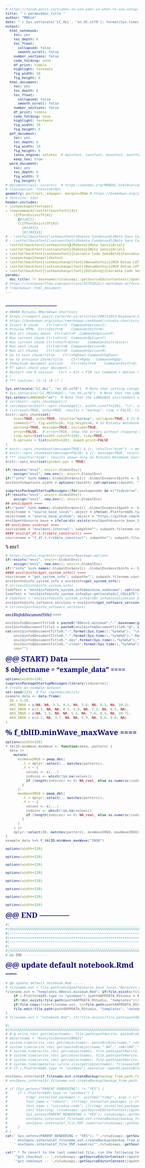 ```yaml
---
# https://forum.posit.co/t/when-to-use-yaml-vs-when-to-use-setup-code-chunk/56169/
title: "`r params$doc_title`"
author: "MHKim"
date: "`r Sys.setlocale('LC_ALL', 'en_US.utf8'); format(Sys.time(), '%B %d, %Y')`"
output:
  html_notebook:  
    toc: yes
    toc_depth: 6
    toc_float:
      collapsed: false
      smooth_scroll: false
    number_sections: false
    code_folding: none
    df_print: tibble
    highlight: textmate
    fig_width: 10
    fig_height: 6
  html_document:
    toc: yes
    toc_depth: 6
    toc_float:
      collapsed: false
      smooth_scroll: false
    number_sections: false
    df_print: tibble
    code_folding: none
    highlight: textmate
    fig_width: 10
    fig_height: 6
  pdf_document: 
    toc: yes
    toc_depth: 6
    fig_width: 10
    fig_height: 6
    latex_engine: xelatex  # mainfont, sansfont, monofont, mathfont works only with xelatex and lualatex, but not pdflatex
    keep_tex: true
  word_document:
    toc: yes
    toc_depth: 6
    fig_width: 9
    fig_height: 6
# documentclass: scrartcl  # https://pandoc.org/MANUAL.html#variables-for-latex
# classoption: fontsize=9pt 
geometry: portrait, a3paper, margin=20mm # https://bookdown.org/yihui/rmarkdown/pdf-document.html#latex-options
# fontsize: 12pt
header-includes: 
- \usepackage{fontspec}
- \newcommand{\setfallbackfont}[4]{
    \IfFontExistsTF{#2}
      {#1{#2}}
      {\IfFontExistsTF{#3}
        {#1{#3}}
        {#1{#4}}}}
# - \setfallbackfont{\setmainfont}{Roboto Condensed}{Noto Sans Condensed}{Arial Narrow}
# - \setfallbackfont{\setsansfont}{Roboto Condensed}{Noto Sans Condensed}{Arial Narrow}
- \setfallbackfont{\setmainfont}{Roboto}{Noto Sans}{Arial}
- \setfallbackfont{\setsansfont}{Roboto}{Noto Sans}{Arial}
- \setfallbackfont{\setmonofont}{Cascadia Code SemiBold}{Cascadia Code}{Fira Code}
- \usepackage[hangul]{kotex}
- \setfallbackfont{\setmainhangulfont}{NanumGothic}{HCR Dotum LVT}{Malgun Gothic}
- \setfallbackfont{\setsanshangulfont}{NanumGothic}{HCR Dotum LVT}{Malgun Gothic}
- \setfallbackfont{\setmonohangulfont}{D2Coding}{Cascadia Code SemiBold}{Fira Code}
params:
  doc_title: !r basename(rstudioapi::getSourceEditorContext()$path)
# https://stackoverflow.com/questions/55751815/r-markdown-difference-between-parameters-and-variables
# ?rmarkdown::html_document
---
```

<!-- https://stackoverflow.com/questions/28480625/r-knitr-markown-setting-html-page-width -->
<style type="text/css">
.main-content, .toc {max-width: 785px; margin: 0 auto; font-size: 1rem;} /* A4: 21cm x 29.7cm = 8.27in x 11.69in; 8.27in x 96px/in ≈ 793px */
html { font-size: 12px; }
body { font-size: 12px; font-family: 'Roboto Condensed', 'Noto Sans Condensed', 'Open Sans Condensed', 'Source Sans 3', 'Arial Narrow', Helvetica, sans-serif; }
h1.title { font-size: 28px; font-family: 'Roboto Serif', 'Noto Serif', 'Source Serif 4', serif; line-height: 1.1; margin-top: 14px; margin-bottom: 0; color: Navy; }
h1 { font-size: 24px; font-family: 'Roboto Serif', 'Noto Serif', 'Source Serif 4', serif; line-height: 1.1; margin-top: 12px; margin-bottom: 0; color: Navy; }
h2 { font-size: 21px; font-family: 'Roboto Serif', 'Noto Serif', 'Source Serif 4', serif; line-height: 1.1; margin-top: 11px; margin-bottom: 0; color: Navy; }
h3 { font-size: 18px; font-family: 'Roboto Serif', 'Noto Serif', 'Source Serif 4', serif; line-height: 1.1; margin-top: 9px; margin-bottom: 0; color: Navy; }
h4 { font-size: 16px; font-family: 'Roboto Serif', 'Noto Serif', 'Source Serif 4', serif; line-height: 1.1; margin-top: 8px; margin-bottom: 0; color: Navy; }
h5 { font-size: 14px; font-family: 'Roboto Serif', 'Noto Serif', 'Source Serif 4', serif; line-height: 1.1; margin-top: 7px; margin-bottom: 0; color: Navy; }
h6 { font-size: 12px; font-family: 'Roboto Serif', 'Noto Serif', 'Source Serif 4', serif; line-height: 1.1; margin-top: 6px; margin-bottom: 0; color: Navy; }
table, td, th, figure, figcaption { font-size: 10px; font-family: 'Roboto Condensed', 'Noto Sans Condensed', 'Open Sans Condensed', 'Source Sans 3', 'Arial Narrow', Helvetica, sans-serif; line-height: 1.1; margin-top: 5px; margin-bottom: 0; }
code { font-size: 11px; font-family: 'Cascadia Code SemiBold', 'Cascadia Code', 'Fira Code', Consolas, 'Source Code Pro', monospace; line-height: 1.1; margin-top: 6px; margin-bottom: 0; color: DimGray; background-color: Snow; }
pre { font-size: 11px; font-family: 'Cascadia Code SemiBold', 'Cascadia Code', 'Fira Code', Consolas, 'Source Code Pro', monospace; line-height: 1.1; margin-top: 6px; margin-bottom: 0; color: DimGray; background-color: Snow; }
</style>

<!-- font-size: 0.9em; /* 90% of inherited font size */ -->

<!-- Body text (body): The default font size is typically 16 pixels. -->
<!-- Paragraphs (p): Inherit the body's font size, so also typically 16 pixels. -->
<!-- List items (li): Inherit the body's font size, generally 16 pixels. -->
<!-- Headings (h1 to h6): The default sizes decrease with each level. For example: -->
<!-- h1: Typically around 32 pixels. -->
<!-- h2: Often around 24 pixels. -->
<!-- h3: Commonly around 18.72 pixels. -->
<!-- h4: Usually about 16 pixels. -->
<!-- h5: Generally around 13.28 pixels. -->
<!-- h6: Often about 10.72 pixels. -->
<!-- Blockquotes (blockquote): Usually inherit the body's font size, around 16 pixels. -->
<!-- Tables (table), table cells (td, th): Typically inherit the body's font size, so around 16 pixels. -->
<!-- Figures (figure) and figure captions (figcaption): Generally inherit the body's font size, so about 16 pixels. -->
<!-- 1: Approximately 8 pixels. -->
<!-- 2: Approximately 10 pixels. -->
<!-- 3: Approximately 12 pixels (this was often considered the default size). -->
<!-- 4: Approximately 14 pixels. -->
<!-- 5: Approximately 18 pixels. -->
<!-- 6: Approximately 24 pixels. -->
# _______________
```r
# ##### Rstudio RMarkDown Shortcuts
# https://support.posit.co/hc/en-us/articles/200711853-Keyboard-Shortcuts-in-the-RStudio-IDE  
# https://bookdown.org/yihui/rmarkdown-cookbook/rstudio-shortcuts.html  
# Insert R chunk	Ctrl+Alt+I	Command+Option+I\
# Preview HTML	Ctrl+Shift+K	Command+Shift+K\
# Run all chunks above	Ctrl+Alt+P	Command+Option+P\
# Run current chunk	Ctrl+Alt+C	Command+Option+C\
# Run current chunk	Ctrl+Shift+Enter	Command+Shift+Enter\
# Run next chunk	Ctrl+Alt+N	Command+Option+N\
# Run all chunks	Ctrl+Alt+R	Command+Option+R\
# Go to next chunk/title	Ctrl+PgDown	Command+PgDown\
# Go to previous chunk/title	Ctrl+PgUp	Command+PgUp\
# Show/hide document outline	Ctrl+Shift+O	Command+Shift+O\
# F7 spell-check your document.\
# Restart the R session   Ctrl + Alt + F10 (or Command + Option + F10 on macOS).\
# \
# *** Caution: \% \$ \# \* \
```


```r
Sys.setlocale("LC_ALL", "en_US.utf8")  # Note that setting category "LC_ALL" sets only categories "LC_COLLATE", "LC_CTYPE", "LC_MONETARY" and "LC_TIME".
# Sys.setlocale("LC_MESSAGES", "en_US.utf8")  # Note that the LANGUAGE environment variable has precedence over "LC_MESSAGES" in selecting the language for message translation on most R platforms.  # LC_MESSAGES does not exist in Windows
Sys.setenv(LANGUAGE="en")  # Note that the LANGUAGE environment variable has precedence over "LC_MESSAGES" in selecting the language for message translation on most R platforms.
# str(knitr::opts_chunk$get())
# cat(deparse(knitr::opts_chunk$get(), width.cutoff=120), "\n", sep="")
# list(eval=TRUE, echo=TRUE, results = "markup", tidy = FALSE, tidy.opts = NULL, collapse = FALSE, prompt = FALSE, comment = "##",     highlight = TRUE, size = "normalsize", background = "#F7F7F7", strip.white = structure(TRUE, class = "AsIs"), cache = FALSE,     cache.path = "cache/", cache.vars = NULL, cache.lazy = TRUE, dependson = NULL, autodep = FALSE, cache.rebuild = FALSE,     fig.keep = "high", fig.show = "asis", fig.align = "default", fig.path = "figure/", dev = NULL, dev.args = NULL, dpi = 72,     fig.ext = NULL, fig.width=7, fig.height=7, fig.env = "figure", fig.cap = NULL, fig.scap = NULL, fig.lp = "fig:",     fig.subcap = NULL, fig.pos = "", out.width=NULL, out.height=NULL, out.extra = NULL, fig.retina = 1, external = TRUE,     sanitize = FALSE, interval = 1, aniopts = "controls,loop", warning = TRUE, error = TRUE, message = TRUE, render = NULL,     ref.label = NULL, child = NULL, engine = "R", split = FALSE, include = TRUE, purl = TRUE)
knitr::opts_chunk$set(
    eval=TRUE, echo=TRUE, results="markup", collapse=TRUE, # In Rstudio Notebook Source Pane & nb.HTML, results="hold" does not work
    comment="", fig.width=10, fig.height=6, # In Rstudio Notebook Source Pane & nb.HTML, comment="##" does not work?
    warning=TRUE, message=TRUE, include=TRUE, 
    error=FALSE,  # error=TRUE: show the errors without stopping R; error=FALSE: stop on error
    tidy.opts=list(width.cutoff=120), tidy=TRUE, 
    R.options = list(width=120), paged.print=FALSE
) 
# knitr::opts_chunk$set(message=TRUE) & {r, results="hide"} -> message shown in Rstudio Notebook Source Pane & knitted HTML, but not in Preview nb.HTML?!
# knitr::opts_chunk$set(message=FALSE) & {r, message=TRUE, results="hide"} -> message shown in Rstudio Notebook Source Pane & knitted HTML, but not in Preview nb.HTML?!
# *** results="hide": results shown only on Rstudio Notebook Source Pane, but not in nb.HTML nor knitted HTML
knitr::opts_knit$set(global.par = TRUE)
```


```r
if(!exists("env1", envir=.GlobalEnv)) 
    assign("env1", new.env(), envir=.GlobalEnv)
if(!"info" %in% names(.GlobalEnv$env1)) .GlobalEnv$env1$info <- list()
env1$info$options.width = options()$width; cat(options()$width, "\n", sep="")
```


```r
suppressPackageStartupMessages({for(packagename in c("tidyverse","formatR")) {if(!require(packagename,character.only=TRUE))install.packages(packagename) else library(packagename,character.only=TRUE)}});cat(" \n");
if(!exists("env1", envir=.GlobalEnv)) 
    assign("env1", new.env(), envir=.GlobalEnv)
## env1\$path ====
if(!"path" %in% names(.GlobalEnv$env1)) .GlobalEnv$env1$path <- list()
objectname = "source_base_local"; object = ifelse(.Platform$OS.type == "windows", "D:/OneDrive/[][Rproject]/github_tidystat", "~/github_tidystat"); if(!objectname %in% names(env1$path)) {env1$path[[objectname]] = object};
objectname = "source_base_github"; object = "https://github.com/mkim0710/tidystat/raw/master"; if(!objectname %in% names(env1$path)) {env1$path[[objectname]] = object};
env1$path$source_base = ifelse(dir.exists(env1$path$source_base_local), env1$path$source_base_local, env1$path$source_base_github)  
## env1\$env.internal ====
sourcename = "env1$env.internal"; subpath=""; subpath.filename.source.r = paste0(subpath,ifelse(subpath=="","","/"),sourcename,".source.r"); suppressPackageStartupMessages(source( file.path(env1$path$source_base,subpath.filename.source.r) ))
#### env1\$f_df.t.tribble_construct() ====
sourcename = "f_df.t.tribble_construct"; subpath=""; subpath.filename.source.r = paste0(subpath,ifelse(subpath=="","","/"),sourcename,".source.r"); suppressPackageStartupMessages(source( file.path(env1$path$source_base,subpath.filename.source.r) ))
```

<font size="3">\% env1</font>\

```r
# https://yihui.org/knitr/options/#package-options
if(!exists("env1", envir=.GlobalEnv)) 
    assign("env1", new.env(), envir=.GlobalEnv)
if(!"info" %in% names(.GlobalEnv$env1)) .GlobalEnv$env1$info <- list()
#### env1\$info\$get_system_info() ====
sourcename = "get_system_info"; subpath=""; subpath.filename.source.r = paste0(subpath,ifelse(subpath=="","","/"),sourcename,".source.r"); suppressPackageStartupMessages(source( file.path(env1$path$source_base,subpath.filename.source.r) ))
env1$info$info_system_info = env1$info$get_system_info()
# str(env1$info$info_system_info)
CodeText = "env1$info$info_system_info$machine_nodename"; cat(CodeText, ' = "', eval(parse(text=CodeText)), '"', "\n", sep="")
CodeText = "env1$info$info_system_info$Sys.getlocale$LC_COLLATE"; cat(CodeText, ' = "', eval(parse(text=CodeText)), '"', "\n", sep="")
# CodeText = "env1$info$info_system_info$l10n_info$localization_UTF8"; cat(CodeText, ' = "', eval(parse(text=CodeText)), '"', "\n", sep="")
env1$info$info_software_versions = env1$info$get_software_versions(library_names = c("tidyverse", "dplyr", "ggplot2", "purrr", "stringr", "datapasta","openxlsx"))
# str(env1$info$info_software_versions)
```


###### env1\$info\$DocumentTitle1 ====
```r
env1$info$DocumentTitle0 = paste0("00env1.minimum","-",basename(getwd()))
env1$info$DocumentTitle1 = paste0(env1$info$DocumentTitle0,"@", ifelse(grepl("MacBook-Pro", Sys.info()["nodename"]), "MBP", Sys.info()["nodename"]))
cat(env1$info$DocumentTitle0,"-",format(Sys.time(),"%y%m%d"), "\n", 
    env1$info$DocumentTitle0,"-",format(Sys.time(),"%y%m%d"),".Rmd", "\n", 
    env1$info$DocumentTitle0,"-dev",format(Sys.time(),"%y%m%d"),".Rmd", "\n", 
    env1$info$DocumentTitle0,"-clean",format(Sys.time(),"%y%m%d"),".Rmd", "\n", 
    sep="")
```


# @@ START) Data ------------


## \$ objectname = "example_data" ====
```r
options(width=120)
suppressPackageStartupMessages(library(tidyverse))
# Create an example dataset
set.seed(123)  # For reproducibility
example_data <- data.frame(
  ID = 1:10,
  A01_INS0 = c(NA, NA, 3.5, 4.1, NA, 5.6, NA, 8.1, NA, 10.2),
  A02_INS0 = c(2.3, NA, NA, 4.5, 5.0, NA, 7.2, NA, 9.5, NA),
  A03_INS0 = c(NA, 1.5, NA, NA, 5.5, NA, 7.6, 8.4, NA, 10.7),
  A04_INS0 = c(2.1, NA, 3.7, NA, NA, 5.9, NA, 8.6, 9.8, NA)
)

```


# \% f_tblID.minWave_maxWave ====
```r
options(width=120)
f_tblID.minWave_maxWave <- function(data, pattern) {
  data |>
    mutate(
      minWaveINS0 = pmap_dbl(
        .l = dplyr::select(., matches(pattern)),
        .f = ~ {
          values <- c(...)
          indices <- which(!is.na(values))
          if (length(indices) == 0) NA_real_ else as.numeric(indices[1])
        }
      ),
      maxWaveINS0 = pmap_dbl(
        .l = dplyr::select(., matches(pattern)),
        .f = ~ {
          values <- c(...)
          indices <- which(!is.na(values))
          if (length(indices) == 0) NA_real_ else as.numeric(indices[length(indices)])
        }
      )
    ) |>
    dplyr::select(ID, matches(pattern), minWaveINS0, maxWaveINS0)  # Retain ID and calculated columns
}
example_data %>% f_tblID.minWave_maxWave("INS0")
```


```r
options(width=120)

```


```r
options(width=120)

```


```r
options(width=120)

```


```r
options(width=120)

```


```r
options(width=120)

```


```r
options(width=120)

```


```r
options(width=120)

```


```r
options(width=120)

```


# @@ END ------------
```r
#|________________________________________________________________________________|#  
#|%%%%%%%%%%%%%%%%%%%%%%%%%%%%%%%%%%%%%%%%%%%%%%%%%%%%%%%%%%%%%%%%%%%%%%%%%%%%%%%%|#  
#|~~~~~~~~~~~~~~~~~~~~~~~~~~~~~~~~~~~~~~~~~~~~~~~~~~~~~~~~~~~~~~~~~~~~~~~~~~~~~~~~|#  
#|++++++++++++++++++++++++++++++++++++++++++++++++++++++++++++++++++++++++++++++++|#  
#|~~~~~~~~~~~~~~~~~~~~~~~~~~~~~~~~~~~~~~~~~~~~~~~~~~~~~~~~~~~~~~~~~~~~~~~~~~~~~~~~|#  
#|________________________________________________________________________________|#  
#|%%%%%%%%%%%%%%%%%%%%%%%%%%%%%%%%%%%%%%%%%%%%%%%%%%%%%%%%%%%%%%%%%%%%%%%%%%%%%%%%|#  
# @@ END ------------
```


# @@ update default notebook.Rmd -----
```r
# @@ update default notebook.Rmd -----
# filename.ext = file.path(env1$path$source_base_local,"Rproject_Rmd","00env1.minimum.Rmd")
filename.ext = "templates-00env1.minimum.Rmd"; if(file.exists(filename.ext)) {
    if (.Platform$OS.type == "windows") {path4APPDATA_RStudio = file.path(Sys.getenv("APPDATA"), "RStudio") |> str_replace_all("\\\\","/")} else if (.Platform$OS.type == "unix") {path4APPDATA_RStudio = "~/.config/rstudio"} ;
    if(!dir.exists(file.path(path4APPDATA_RStudio, "templates"))) dir.create(file.path(path4APPDATA_RStudio, "templates")) ;
    if(file.copy(from=filename.ext, to=file.path(path4APPDATA_RStudio, "templates", "notebook.Rmd"), overwrite=TRUE)) message(paste0("Update successful: ", file.path(path4APPDATA_RStudio, "templates", "notebook.Rmd"))) else message(paste0("Update failed: ", file.path(path4APPDATA_RStudio, "templates", "notebook.Rmd"))) ;
    file.edit(file.path(path4APPDATA_RStudio, "templates", "notebook.Rmd"))
}
# filename.ext = "notebook.Rmd"; if(!file.exists(file.path(path4APPDATA_RStudio, "templates", filename.ext))) file.create(file.path(path4APPDATA_RStudio, "templates", filename.ext)); file.edit(file.path(path4APPDATA_RStudio, "templates", filename.ext))
```


```r
#|________________________________________________________________________________|#  
#|%%%%%%%%%%%%%%%%%%%%%%%%%%%%%%%%%%%%%%%%%%%%%%%%%%%%%%%%%%%%%%%%%%%%%%%%%%%%%%%%|#  
# # @ write_rds( get(objectname), file.path(path4write, paste0(objectname,".rds"))) -----
# objectname = "AnalyticDataset200621"
# system.time(write_rds( get(objectname), paste0(objectname,".rds") ))
# system.time(write_rds( get(paste0(objectname,".NA",".rmAllNA",".fct")), paste0(objectname,".NA",".rmAllNA",".fct",".rds") ))
# # system.time(write_rds( get(objectname), file.path(path4write, paste0(objectname,".rds"))))
# # system.time(write_rds( get(objectname), file.path(path4write, paste0(objectname,".rds")), compress = "gz" ))
# # system.time(write_rds( get(objectname), file.path(path4write, paste0(objectname, ".rds", "")), compress = "xz", compression = 9 ))
# # system.time(openxlsx::write.xlsx(get(objectname), file=paste0(objectname,".xlsx"), asTable=TRUE, withFilter=TRUE))
# # if (.Platform$OS.type == "windows") openxlsx::openXL(paste0(objectname, ".xlsx"))
```


```r
env1$env.internal$f_filename.ext.createBackup(backup_from_path.filename.ext = rstudioapi::getSourceEditorContext()$path|>str_replace("\\.([[:alnum:]]+)$",".Rmd"), backup_to_path="-backup", timeFormat="%y%m%d_%H", overwrite=TRUE)
# env1$env.internal$f_filename.ext.createBackup(backup_from_path.filename.ext = rstudioapi::getSourceEditorContext()$path|>str_replace("\\.([[:alnum:]]+)$",".nb.html"), backup_to_path="-backup", timeFormat="%y%m%d_%H", overwrite=TRUE)
```


```r
# if (Sys.getenv("PARENT_RENDERING") != "YES") {
#     if (.Platform$OS.type == "windows") {
#         tlmgr_installed_packages <- system2("tlmgr", args = c("info", "--list", "--only-installed"), stdout = TRUE)
#         font_name = "roboto"; if(tlmgr_installed_packages |> str_subset(font_name) |> length() == 0) tinytex::tlmgr_install(font_name)
#         font_name = "cascadia-code"; if(tlmgr_installed_packages |> str_subset(font_name) |> length() == 0) tinytex::tlmgr_install(font_name)
#         cat('Starting: rstudioapi::getSourceEditorContext()$path |> rmarkdown::render(output_format = "pdf_document") \n')
#         Sys.setenv(PARENT_RENDERING = "YES"); rstudioapi::getSourceEditorContext()$path |> rmarkdown::render(output_format = "pdf_document"); Sys.setenv(PARENT_RENDERING = "NO")
#         env1$env.internal$f_filename.ext.createBackup(backup_from_path.filename.ext = rstudioapi::getSourceEditorContext()$path|>str_replace("\\.([[:alnum:]]+)$",".pdf"), backup_to_path="-backup", timeFormat="%y%m%d_%H", overwrite=TRUE)
#         env1$env.internal$f_file_PDF.sumatra(rstudioapi::getSourceEditorContext()$path|>str_replace("\\.([[:alnum:]]+)$",".pdf"))
#     }
# }
cat(' Sys.setenv(PARENT_RENDERING = "YES"); "',rstudioapi::getSourceEditorContext()$path,'" |> rmarkdown::render(output_format = "pdf_document"); Sys.setenv(PARENT_RENDERING = "NO")',"\n", 
    ' env1$env.internal$f_filename.ext.createBackup(backup_from_path.filename.ext = "',rstudioapi::getSourceEditorContext()$path|>str_replace("\\.([[:alnum:]]+)$",".pdf"),'", backup_to_path="-backup", timeFormat="%y%m%d", overwrite=TRUE)',"\n", 
    ' env1$env.internal$f_file_PDF.sumatra("',rstudioapi::getSourceEditorContext()$path|>str_replace("\\.([[:alnum:]]+)$",".pdf"),'")',"\n", sep="")
```


```r
cat(" * To revert to the last commited file, run the following terminal command:\n", 
    '"git checkout -- ',rstudioapi::getSourceEditorContext()$path,'" |> system(intern=TRUE)',"\n",
    '"git checkout -- ',rstudioapi::getSourceEditorContext()$path|>str_replace("\\.([[:alnum:]]+)$",".nb.html"),'" |> system(intern=TRUE)',"\n", sep="")
```



